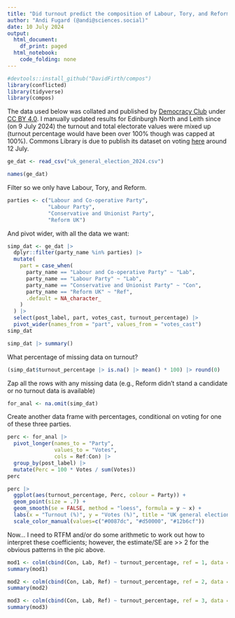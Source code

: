 ```yaml
---
title: "Did turnout predict the composition of Labour, Tory, and Reform votes in the 2024 UK general election?"
author: "Andi Fugard (@andi@sciences.social)"
date: 10 July 2024
output:
  html_document:
    df_print: paged
  html_notebook:
    code_folding: none
---
```


```r
#devtools::install_github("DavidFirth/compos")
library(conflicted)
library(tidyverse)
library(compos)
```




The data used below was collated and published by [Democracy Club](https://candidates.democracyclub.org.uk/data/?election_id=parl.2024-07-04&field_group=results) under [CC BY 4.0](https://creativecommons.org/licenses/by/4.0/). I manually updated results for Edinburgh North and Leith since (on 9 July 2024) the turnout and total electorate values were mixed up (turnout percentage would have been over 100% though was capped at 100%). Commons Library is due to publish its dataset on voting [here](https://commonslibrary.parliament.uk/research-briefings/cbp-10009/) around 12 July.


```r
ge_dat <- read_csv("uk_general_election_2024.csv")
```

```r
names(ge_dat)
```


Filter so we only have Labour, Tory, and Reform.

```r
parties <- c("Labour and Co-operative Party",
             "Labour Party",
             "Conservative and Unionist Party",
             "Reform UK")
```


And pivot wider, with all the data we want:

```r
simp_dat <- ge_dat |>
  dplyr::filter(party_name %in% parties) |>
  mutate(
    part = case_when(
      party_name == "Labour and Co-operative Party" ~ "Lab",
      party_name == "Labour Party" ~ "Lab",
      party_name == "Conservative and Unionist Party" ~ "Con",
      party_name == "Reform UK" ~ "Ref",     
      .default = NA_character_
    )
  ) |>
  select(post_label, part, votes_cast, turnout_percentage) |>
  pivot_wider(names_from = "part", values_from = "votes_cast")
simp_dat
```


```r
simp_dat |> summary()
```

What percentage of missing data on turnout?

```r
(simp_dat$turnout_percentage |> is.na() |> mean() * 100) |> round(0)
```


Zap all the rows with any missing data (e.g., Reform didn't stand a candidate or no turnout data is available)

```r
for_anal <- na.omit(simp_dat)
```

Create another data frame with percentages, conditional on voting for one of these three parties.

```r
perc <- for_anal |>
  pivot_longer(names_to = "Party",
               values_to = "Votes",
               cols = Ref:Con) |>
  group_by(post_label) |>
  mutate(Perc = 100 * Votes / sum(Votes))
perc
```


```r
perc |>
  ggplot(aes(turnout_percentage, Perc, colour = Party)) +
  geom_point(size = .7) +
  geom_smooth(se = FALSE, method = "loess", formula = y ~ x) +
  labs(x = "Turnout (%)", y = "Votes (%)", title = "UK general election 2024", caption = "Percentage votes are conditional on voting Tory, Labour, or Reform") +
  scale_color_manual(values=c("#0087dc", "#d50000", "#12b6cf"))
```




Now... I need to RTFM and/or do some arithmetic to work out how to interpret these coefficients; however, the estimate/SE are >> 2 for the obvious patterns in the pic above.

```r
mod1 <- colm(cbind(Con, Lab, Ref) ~ turnout_percentage, ref = 1, data = for_anal)
summary(mod1)
```


```r
mod2 <- colm(cbind(Con, Lab, Ref) ~ turnout_percentage, ref = 2, data = for_anal)
summary(mod2)
```


```r
mod3 <- colm(cbind(Con, Lab, Ref) ~ turnout_percentage, ref = 3, data = for_anal)
summary(mod3)
```
